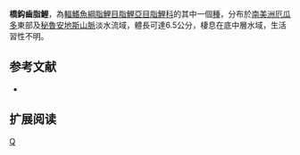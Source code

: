 {{Speciesbox 
| genus = Creagrutus
| species = gephyrus
| status = NE
| status_system = IUCN3.1
| authority =  [[Böhlke|Böhlke]] & [[Saul|Saul]], 1975
| synonyms = 
}}
'''橋鈎齒脂鯉'''，為[[輻鰭魚綱|輻鰭魚綱]][[脂鯉目|脂鯉目]][[脂鯉亞目|脂鯉亞目]][[脂鯉科|脂鯉科]]的其中一個[[種|種]]，分布於[[南美洲|南美洲]][[厄瓜多|厄瓜多]]東部及[[秘魯|秘魯]][[安地斯山脈|安地斯山脈]]淡水流域，體長可達6.5公分，棲息在底中層水域，生活習性不明。

==参考文献==
{{refbegin}}
*{{FishBase_species|genus=Creagrutus|species=gephyrus|year=2014|month=1}}
{{refend}}

== 扩展阅读 ==
{{refbegin}}
{{wikispecies-inline|Creagrutus gephyrus|橋鈎齒脂鯉}}
{{refend}}
{{Taxonbar|from=Q5554650}}

[[Category:鈎齒脂鯉屬|Q]]


{{魚類小作品}}